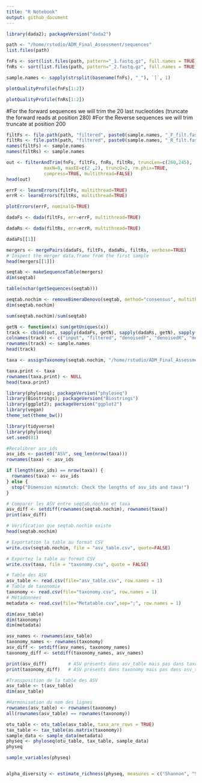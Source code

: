 ```yaml
---
title: "R Notebook"
output: github_document
---
```



```r
library(dada2); packageVersion("dada2")
```

```r
path <- "/home/rstudio/ADM_Final_Assessment/sequences"
list.files(path)

```

```r
fnFs <- sort(list.files(path, pattern="_1.fastq.gz", full.names = TRUE))
fnRs <- sort(list.files(path, pattern="_2.fastq.gz", full.names = TRUE))
```
```r
sample.names <- sapply(strsplit(basename(fnFs), "_"), `[`, 1)
```

```r
plotQualityProfile(fnFs[1:2])
```
```r
plotQualityProfile(fnRs[1:2])
```
#For the forward sequences we will trim the 20 last nucleotides (truncate the forward reads at position 280)
#For the Reverse sequences we will trim truncate at position 200

```r
filtFs <- file.path(path, "filtered", paste0(sample.names, "_F_filt.fastq.gz"))
filtRs <- file.path(path, "filtered", paste0(sample.names, "_R_filt.fastq.gz"))
names(filtFs) <- sample.names
names(filtRs) <- sample.names
```

```r
out <- filterAndTrim(fnFs, filtFs, fnRs, filtRs, truncLen=c(260,245),
              maxN=0, maxEE=c(2 ,2), truncQ=2, rm.phix=TRUE,
              compress=TRUE, multithread=FALSE)
head(out)
```

```r
errF <- learnErrors(filtFs, multithread=TRUE)
errR <- learnErrors(filtRs, multithread=TRUE)
```
```r
plotErrors(errF, nominalQ=TRUE)
```

```r
dadaFs <- dada(filtFs, err=errF, multithread=TRUE)
```

```r
dadaRs <- dada(filtRs, err=errR, multithread=TRUE)
```

```r
dadaFs[[1]]
```
```r
mergers <- mergePairs(dadaFs, filtFs, dadaRs, filtRs, verbose=TRUE)
# Inspect the merger data.frame from the first sample
head(mergers[[1]])
```

```r
seqtab <- makeSequenceTable(mergers)
dim(seqtab)
```
```r
table(nchar(getSequences(seqtab)))
```
```r
seqtab.nochim <- removeBimeraDenovo(seqtab, method="consensus", multithread=TRUE, verbose=TRUE)
dim(seqtab.nochim)
```
```r
sum(seqtab.nochim)/sum(seqtab)
```
```r
getN <- function(x) sum(getUniques(x))
track <- cbind(out, sapply(dadaFs, getN), sapply(dadaRs, getN), sapply(mergers, getN), rowSums(seqtab.nochim))
colnames(track) <- c("input", "filtered", "denoisedF", "denoisedR", "merged", "nonchim")
rownames(track) <- sample.names
head(track)
```
```r
taxa <- assignTaxonomy(seqtab.nochim, "/home/rstudio/ADM_Final_Assessment/silva_nr99_v138_wSpecies_train_set.fa.gz?download=1", multithread=TRUE)
```

```r
taxa.print <- taxa
rownames(taxa.print) <- NULL
head(taxa.print)
```

```r
library(phyloseq); packageVersion("phyloseq")
library(Biostrings); packageVersion("Biostrings")
library(ggplot2); packageVersion("ggplot2")
library(vegan)
theme_set(theme_bw())
```
```r
library(tidyverse)
library(phyloseq)
set.seed(81)
```


```r
#Recalibrer asv_ids
asv_ids <- paste0("ASV", seq_len(nrow(taxa)))
rownames(taxa) <- asv_ids
```

```r
if (length(asv_ids) == nrow(taxa)) {
  rownames(taxa) <- asv_ids
} else {
  stop("Dimension mismatch: Check the lengths of asv_ids and taxa!")
}
```

```r
# Comparer les ASV entre seqtab.nochim et taxa
asv_diff <- setdiff(rownames(seqtab.nochim), rownames(taxa))
print(asv_diff)
```
```r
# Vérification que seqtab.nochim existe
head(seqtab.nochim)

# Exportation la table au format CSV
write.csv(seqtab.nochim, file = "asv_table.csv", quote=FALSE)
```

```r
# Exportez la table au format CSV
write.csv(taxa, file = "taxonomy.csv", quote = FALSE)
```


```r
# Table des ASV
asv_table <- read.csv(file="asv_table.csv", row.names = 1)
# Table de taxonomie
taxonomy <- read.csv(file="taxonomy.csv", row.names = 1)
# Métadonnées
metadata <- read.csv(file="Metatable.csv",sep=";", row.names = 1)

```

```r
dim(asv_table)
dim(taxonomy)
dim(metadata)
```
```r
asv_names <- rownames(asv_table)
taxonomy_names <- rownames(taxonomy)
asv_diff <- setdiff(asv_names, taxonomy_names)
taxonomy_diff <- setdiff(taxonomy_names, asv_names)

print(asv_diff)        # ASV présents dans asv_table mais pas dans taxonomy
print(taxonomy_diff)   # ASV présents dans taxonomy mais pas dans asv_table

```

```r
#Transposition de la table des ASV 
asv_table <- t(asv_table)
dim(asv_table)

```
```r
#Harmonisation du nom des lignes
rownames(asv_table) <- rownames(taxonomy)
all(rownames(asv_table) == rownames(taxonomy))

```

```r
otu_table <- otu_table(asv_table, taxa_are_rows = TRUE)
tax_table <- tax_table(as.matrix(taxonomy))
sample_data <- sample_data(metadata)
physeq <- phyloseq(otu_table, tax_table, sample_data)
physeq
```
```r
sample_variables(physeq)
```

```r

```

```r
alpha_diversity <- estimate_richness(physeq, measures = c("Shannon", "Simpson"))
```




